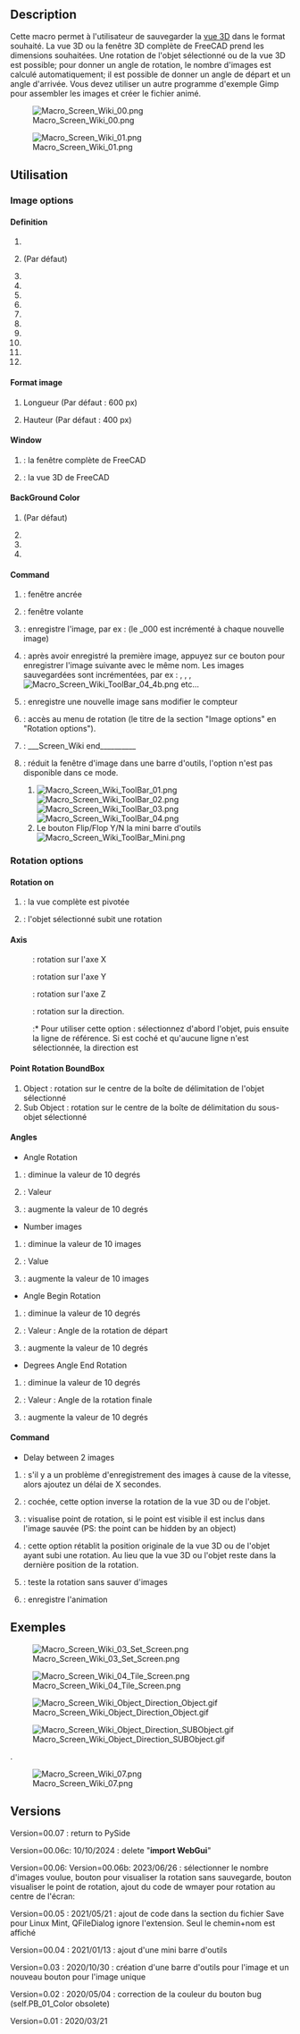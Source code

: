 <languages/>

{{Macro/fr
|Name=Macro Screen Wiki
|Name/fr=Macro Screen Wiki
|Icon=Macro_Screen_Wiki.png
|Description=Macro spéciale pour l'utilisateur du wiki. Cette macro permet de sauvegarder la vue 3D dans le format souhaité. La vue 3D ou la fenêtre 3D complète de FreeCAD prend les dimensions souhaitées. Une rotation de l'objet sélectionné ou de la vue 3D est possible; pour donner un angle de rotation, le nombre d'images est calculé automatiquement. Il est possible de donner un angle de départ et un angle d'arrivée. Vous devez utiliser un autre programme d'exemple Gimp pour assembler les images et créer le fichier animé.
|Author=Mario52
|Version=00.07
|Date=2025/06/13
|FCVersion=0.19 et plus
|Download=[https://wiki.freecad.org/images/f/f5/Macro_Screen_Wiki.png Icône de la barre d'outils]
|SeeAlso=[[Macro_Copy3DViewToClipboard/fr|Macro Copy3DViewToClipboard]], [[Macro_Snip/fr|Macro Snip]]
}}

==Description==

Cette macro permet à l'utilisateur de sauvegarder la [[3D_view/fr|vue 3D]] dans le format souhaité. La vue 3D ou la fenêtre 3D complète de FreeCAD prend les dimensions souhaitées. Une rotation de l'objet sélectionné ou de la vue 3D est possible; pour donner un angle de rotation, le nombre d'images est calculé automatiquement; il est possible de donner un angle de départ et un angle d'arrivée. Vous devez utiliser un autre programme d'exemple Gimp pour assembler les images et créer le fichier animé.

{{Codeextralink|https://gist.githubusercontent.com/mario52a/61571ce0bd41af0471995df7c3ea855f/raw/0d1beea12962d318d027a417c71570a99f3bac3c/Macro_Screen_Wiki.FCMacro}}

[[File:Macro_Screen_Wiki_00.png]]

{{Caption|Fenêtre Image et configuration de la Macro Screen Wiki }}

[[File:Macro_Screen_Wiki_01.png]]

{{Caption|Fenêtre Rotation de la Macro Screen Wiki}}

<span id="Usage"></span>
==Utilisation==

===Image options===

====Definition====

#{{RadioButton|400x200}}
#{{RadioButton|TRUE|600x400}} (Par défaut)
#{{RadioButton|1024x768}}
#{{RadioButton|320x240 (QVGA)}}
#{{RadioButton|320x480 (HVGA)}}
#{{RadioButton|400x300}}
#{{RadioButton|480x360}}
#{{RadioButton|640x480 (VGA)}}
#{{RadioButton|768x576 (PAL)}}
#{{RadioButton|800x600 (SVGA)}}
#{{RadioButton|960x720}}
#{{RadioButton|1024x768 (XGA)}}

====Format image====

#{{SpinBox|600 px}} Longueur (Par défaut : 600 px)
#{{SpinBox|400 px}} Hauteur (Par défaut : 400 px)

====Window====

#{{RadioButton|Window FC}} : la fenêtre complète de FreeCAD
#{{RadioButton|TRUE|Screen 3D}} : la vue 3D de FreeCAD

====BackGround Color====

#{{RadioButton|TRUE|Current}} (Par défaut)
#{{RadioButton|Color}}
#{{RadioButton|Transparent}}
#{{Button|Restore}}

====Command====

#{{Button|Set Screen}} : fenêtre ancrée
#{{Button|Tile Screen}} : fenêtre volante
#{{Button|Save Image}} : enregistre l'image, par ex : {{FileName|imageBox_000.png}} (le _000 est incrémenté à chaque nouvelle image)
#{{Button|Follow}} : après avoir enregistré la première image, appuyez sur ce bouton pour enregistrer l'image suivante avec le même nom. Les images sauvegardées sont incrémentées, par ex : {{FileName|imageBox_001.png}}, {{FileName|imageBox_002.png}}, {{FileName|imageBox_003.png}}, [[Image:Macro_Screen_Wiki_ToolBar_04_4b.png]] etc...
#{{Button|New image}} : enregistre une nouvelle image sans modifier le compteur
#{{Button|Rotation}} : accès au menu de rotation (le titre de la section "Image options" en "Rotation options").
#{{Button|Quit}} : ___Screen_Wiki end__________ 
#{{Button|ToolBar}} : réduit la fenêtre d'image dans une barre d'outils, l'option {{Button|Rotation}} n'est pas disponible dans ce mode.
##[[Image:Macro_Screen_Wiki_ToolBar_01.png]][[Image:Macro_Screen_Wiki_ToolBar_02.png]][[Image:Macro_Screen_Wiki_ToolBar_03.png]][[Image:Macro_Screen_Wiki_ToolBar_04.png]]
##Le bouton {{Button|[[Image:Macro_Screen_Wiki_ToolBar_04_6.png]]}} Flip/Flop Y/N la mini barre d'outils [[Image:Macro_Screen_Wiki_ToolBar_Mini.png]]

===Rotation options===

====Rotation on====

#{{RadioButton|3D View}} : la vue complète est pivotée
#{{RadioButton|TRUE|Object}} : l'objet sélectionné subit une rotation

====Axis====

:{{RadioButton|TRUE| {{ColoredText||red|'''X'''}}}} : rotation sur l'axe X
:{{RadioButton| {{ColoredText||Green|'''Y'''}}}} : rotation sur l'axe Y
:{{RadioButton| {{ColoredText||Blue|'''Z'''}}}} : rotation sur l'axe Z
:{{RadioButton| {{ColoredText||#995500|'''D'''}}}} : rotation sur la direction. 
::* Pour utiliser cette option : sélectionnez d'abord l'objet, puis ensuite la ligne de référence. Si {{RadioButton|TRUE|{{ColoredText||#995500|'''D'''}}}} est coché et qu'aucune ligne n'est sélectionnée, la direction est {{incode|Vector(0, 0, 0)}}

====Point Rotation BoundBox====

#Object : rotation sur le centre de la boîte de délimitation de l'objet sélectionné
#Sub Object : rotation sur le centre de la boîte de délimitation du sous-objet sélectionné

====Angles====

*Angle Rotation
#{{Button|-}} : diminue la valeur de 10 degrés 
#{{SpinBox|0 Degrees}} : Valeur
#{{Button|+}} : augmente la valeur de 10 degrés 
*Number images
#{{Button|-}}: diminue la valeur de 10 images
#{{SpinBox|0 Images (+1)}} : Value
#{{Button|+}}: augmente la valeur de 10 images
*Angle Begin Rotation
#{{Button|-}} : diminue la valeur de 10 degrés 
#{{SpinBox|0 Degrees}} : Valeur : Angle de la rotation de départ
#{{Button|+}} : augmente la valeur de 10 degrés 
*Degrees Angle End Rotation
#{{Button|-}} : diminue la valeur de 10 degrés 
#{{SpinBox|360 Degrees}} :  Valeur : Angle de la rotation finale
#{{Button|+}} : augmente la valeur de 10 degrés 

====Command====

*Delay between 2 images
#{{SpinBox|0,00 Delay second}} : s'il y a un problème d'enregistrement des images à cause de la vitesse, alors ajoutez un délai de X secondes. 
#{{CheckBox|Reverse}} : cochée, cette option inverse la rotation de la vue 3D ou de l'objet.
#{{Button|Point center}}: visualise point de rotation, si le point est visible il est inclus dans l'image sauvée (PS: the point can be hidden by an object)
#{{CheckBox|TRUE|Original position}} : cette option rétablit la position originale de la vue 3D ou de l'objet ayant subi une rotation. Au lieu que la vue 3D ou l'objet reste dans la dernière position de la rotation.
#{{Button|Test Rot.}}: teste la rotation sans sauver d'images
#{{Button|Save the animation}} : enregistre l'animation

<span id="Examples"></span>
==Exemples==

[[Image:Macro_Screen_Wiki_03_Set_Screen.png]]

{{Caption|Écran capturé avec des dimensions de {{incode|640px x 400px}}}}

[[Image:Macro_Screen_Wiki_04_Tile_Screen.png]]

{{Caption|Mêmes dimensions que l'image précédente, celle-ci est capturée en mode<br/>"Tuile d'écran"}}

[[Image:Macro_Screen_Wiki_Object_Direction_Object.gif]]

{{Caption|Mode d'animation : objet sélectionné et direction de la boîte de délimitation<br/>centre de l'objet. Les images doivent être assemblées avec une application<br/>tierce pour créer un .gif animé comme [https://daviesmediadesign.com/project/make-animated-gif-gimp/ GIMP] ou [https://www.screentogif.com ScreenToGif]}}

[[Image:Macro_Screen_Wiki_Object_Direction_SUBObject.gif]]

{{Emphasis|Mode d'animation : direction de l'objet sous-objet sélectionné.<br/>
Les images doivent être assemblées à l'aide d'une application tierce qui crée <br/>un .gif animé, comme [https://daviesmediadesign.com/project/make-animated-gif-gimp/ GIMP] ou [https://www.screentogif.com ScreenToGif]}}.

[[Image:Macro_Screen_Wiki_07.png]]

{{Caption|La fenêtre de FreeCAD a été redimensionnée. La dimension peut être différente de la<br/>définition (selon le widget, la barre de titre etc... utilisés.)}}

==Versions==

Version=00.07 : return to PySide

Version=00.06c: 10/10/2024 : delete "'''import WebGui'''"

Version=00.06: Version=00.06b: 2023/06/26 : sélectionner le nombre d'images voulue, bouton pour visualiser la rotation sans sauvegarde, bouton visualiser le point de rotation,
ajout du code de wmayer pour rotation au centre de l'écran:

{{Code|code=
                #https://forum.freecadweb.org/viewtopic.php?f=22&t=10157
                cam = Gui.ActiveDocument.ActiveView.getCameraNode()
                position = cam.position.getValue()
                orient = cam.orientation.getValue()
                focalDistance = cam.focalDistance.getValue()
                viewdir = coin.SbVec3f(0, 0, -1)
                viewdir = orient.multVec(viewdir)
                pointRotation = position + viewdir * focalDistance
                pointRotation = pointRotation2 = App.Vector(pointRotation.getValue()[0], pointRotation.getValue()[1], pointRotation.getValue()[2])

}}

Version=00.05 : 2021/05/21 : ajout de code dans la section du fichier Save pour Linux Mint, QFileDialog ignore l'extension. Seul le chemin+nom est affiché

{{Code|code=
global switchQFileDialogMint
                ####  mint
                if switchQFileDialogMint == True:   #
                    Filter = Filter[Filter.find("."):Filter.find(")")]
                    SaveName = SaveName + Filter
                ####  mint
}}
Version=00.04 : 2021/01/13 : ajout d'une mini barre d'outils

Version=0.03 : 2020/10/30 : création d'une barre d'outils pour l'image et un nouveau bouton pour l'image unique 

Version=0.02 : 2020/05/04 : correction de la couleur du bouton bug (self.PB_01_Color obsolete)

Version=0.01 : 2020/03/21